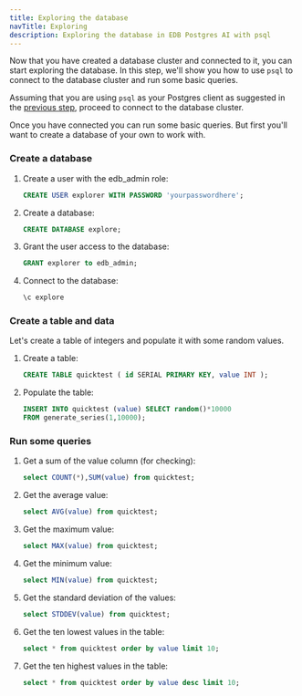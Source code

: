 ```yaml
---
title: Exploring the database
navTitle: Exploring
description: Exploring the database in EDB Postgres AI with psql
---
```


Now that you have created a database cluster and connected to it, you can start exploring the database. In this step, we'll show you how to use `psql` to connect to the database cluster and run some basic queries.

Assuming that you are using `psql` as your Postgres client as suggested in the [previous step](connecting_to_the_database_with_psql.mdx), proceed to connect to the database cluster.

Once you have connected you can run some basic queries. But first you'll want to create a database of your own to work with.


### Create a database

1. Create a user with the edb_admin role:
    ```sql
    CREATE USER explorer WITH PASSWORD 'yourpasswordhere';
    ```

1. Create a database:
    ```sql
    CREATE DATABASE explore;
    ```
1. Grant the user access to the database:
    ```sql
    GRANT explorer to edb_admin;
    ```

1. Connect to the database:
    ```sql
    \c explore
    ```

### Create a table and data

Let's create a table of integers and populate it with some random values.

1. Create a table:
      ```sql
      CREATE TABLE quicktest ( id SERIAL PRIMARY KEY, value INT ); 
      ```

1. Populate the table:
    ```sql
    INSERT INTO quicktest (value) SELECT random()*10000
    FROM generate_series(1,10000);
    ```

### Run some queries

1. Get a sum of the value column (for checking):
    ```sql
    select COUNT(*),SUM(value) from quicktest;
    ```
1. Get the average value:
    ```sql
    select AVG(value) from quicktest;
    ```
1. Get the maximum value:
    ```sql
    select MAX(value) from quicktest;
    ```
1. Get the minimum value:
    ```sql
    select MIN(value) from quicktest;
    ```
1. Get the standard deviation of the values:
    ```sql
    select STDDEV(value) from quicktest;
    ```
1. Get the ten lowest values in the table:
    ```sql
    select * from quicktest order by value limit 10;
    ```
1. Get the ten highest values in the table:
    ```sql
    select * from quicktest order by value desc limit 10;
    ```


